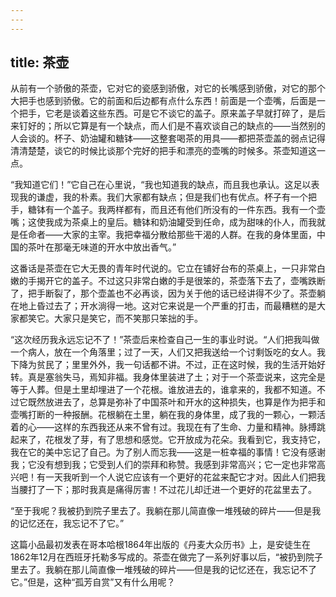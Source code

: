 ```yaml
---
---
---
```

title: 茶壶
---






从前有一个骄傲的茶壶，它对它的瓷感到骄傲，对它的长嘴感到骄傲，对它的那个大把手也感到骄傲。它的前面和后边都有点什么东西！前面是一个壶嘴，后面是一个把手，它老是谈着这些东西。可是它不谈它的盖子。原来盖子早就打碎了，是后来钉好的；所以它算是有一个缺点，而人们是不喜欢谈自己的缺点的——当然别的人会谈的。杯子、奶油罐和糖钵——这整套喝茶的用具——都把茶壶盖的弱点记得清清楚楚，谈它的时候比谈那个完好的把手和漂亮的壶嘴的时候多。茶壶知道这一点。

“我知道它们！”它自己在心里说，“我也知道我的缺点，而且我也承认。这足以表现我的谦虚，我的朴素。我们大家都有缺点；但是我们也有优点。杯子有一个把手，糖钵有一个盖子。我两样都有，而且还有他们所没有的一件东西。我有一个壶嘴；这使我成为茶桌上的皇后。糖钵和奶油罐受到任命，成为甜味的仆人，而我就是任命者——大家的主宰。我把幸福分散给那些干渴的人群。在我的身体里面，中国的茶叶在那毫无味道的开水中放出香气。”

这番话是茶壶在它大无畏的青年时代说的。它立在铺好台布的茶桌上，一只非常白嫩的手揭开它的盖子。不过这只非常白嫩的手是很笨的，茶壶落下去了，壶嘴跌断了，把手断裂了，那个壶盖也不必再谈，因为关于他的话已经讲得不少了。茶壶躺在地上昏过去了；开水淌得一地。这对它来说是一个严重的打击，而最糟糕的是大家都笑它。大家只是笑它，而不笑那只笨拙的手。

“这次经历我永远忘记不了！”茶壶后来检查自己一生的事业时说。“人们把我叫做一个病人，放在一个角落里；过了一天，人们又把我送给一个讨剩饭吃的女人。我下降为贫民了；里里外外，我一句话都不讲。不过，正在这时候，我的生活开始好转。真是塞翁失马，焉知非福。我身体里装进了土；对于一个茶壶说来，这完全是等于人葬。但是土里却埋进了一个花根。谁放进去的，谁拿来的，我都不知道。不过它既然放进去了，总算是弥补了中国茶叶和开水的这种损失，也算是作为把手和壶嘴打断的一种报酬。花根躺在土里，躺在我的身体里，成了我的一颗心，一颗活着的心——这样的东西我还从来不曾有过。我现在有了生命、力量和精神。脉搏跳起来了，花根发了芽，有了思想和感觉。它开放成为花朵。我看到它，我支持它，我在它的美中忘记了自己。为了别人而忘我——这是一桩幸福的事情！它没有感谢我；它没有想到我；它受到人们的崇拜和称赞。我感到非常高兴；它一定也非常高兴吧！有一天我听到一个人说它应该有一个更好的花盆来配它才对。因此人们把我当腰打了一下；那时我真是痛得厉害！不过花儿却迁进一个更好的花盆里去了。

“至于我呢？我被扔到院子里去了。我躺在那儿简直像一堆残破的碎片——但是我的记忆还在，我忘记不了它。”

这篇小品最初发表在哥本哈根1864年出版的《丹麦大众历书》上，是安徒生在1862年12月在西班牙托勒多写成的。茶壶在做完了一系列好事以后，“被扔到院子里去了。我躺在那儿简直像一堆残破的碎片——但是我的记忆还在，我忘记不了它。”但是，这种“孤芳自赏”又有什么用呢？